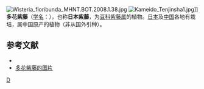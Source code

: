 {{Speciesbox
| image = Wisteria floribunda3.jpg
| genus = Wisteria
| species = floribunda
| authority = (Willd.) DC.
| synonyms = 
*''Dolichos japonicus''
*''Glycine floribunda''
*''Kraunhia floribunda'' 
*''Millettia floribunda''
*''Phaseolodes floribundum''
*''Rehsonia floribunda'' 
*''Wisteria multijuga'' 
| subdivision_rank=
| subdivision = 
}}
[[File:Wisteria_floribunda_MHNT.BOT.2008.1.38.jpg|thumb]]
[[File:Kameido_Tenjinsha1.jpg|thumb]]]]
'''多花紫藤'''（[[学名|学名]]：{{lang|la|''Wisteria floribunda''}}），也称'''日本紫藤'''，为[[豆科|豆科]][[紫藤属|紫藤属]]的植物。[[日本|日本]]及[[中国|中国]]各地有栽培，属中国原产的植物（非从国外引种）。

== 参考文献 ==
<div class="references-small">
* {{cite web| url =http://www.bioinfo.cn/db05/KmzwSpecies.php?action=view&id=16717| title =多花紫藤| work =《中国高等植物数据库全库》| publisher =中国科学院微生物研究所| author =昆明植物研究所| accessdate =2009-02-25| deadurl =yes| archiveurl =https://web.archive.org/web/20160305045910/http://www.bioinfo.cn/db05/KmzwSpecies.php?action=view&id=16717| archivedate =2016-03-05}}
* [http://photox.pchome.com.tw/s08/slinwang/157/133265178091/ 多花紫藤的图片] {{Wayback|url=http://photox.pchome.com.tw/s08/slinwang/157/133265178091/ |date=20200724055918 }}
</div>
{{Taxonbar|from=Q1329209}}

[[Category:紫藤属|D]]


{{植物小作品}}